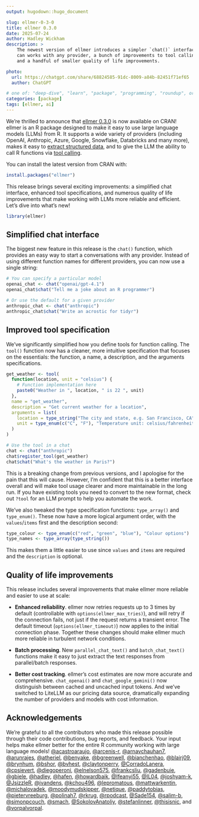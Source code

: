 ```yaml
---
output: hugodown::hugo_document

slug: ellmer-0-3-0
title: ellmer 0.3.0
date: 2025-07-24
author: Hadley Wickham
description: >
    The newest version of ellmer introduces a simpler `chat()` interface that 
    can works with any provider, a bunch of improvements to tool calling,
    and a handful of smaller quality of life improvements.

photo:
  url: https://chatgpt.com/share/68824585-91dc-8009-a84b-82451f71ef65
  author: ChatGPT

# one of: "deep-dive", "learn", "package", "programming", "roundup", or "other"
categories: [package] 
tags: [ellmer, ai]
---
```


<!--
TODO:
* [x] Look over / edit the post's title in the yaml
* [x] Edit (or delete) the description; note this appears in the Twitter card
* [x] Pick category and tags (see existing with `hugodown::tidy_show_meta()`)
* [x] Find photo & update yaml metadata
* [x] Create `thumbnail-sq.jpg`; height and width should be equal
* [x] Create `thumbnail-wd.jpg`; width should be >5x height
* [x] `hugodown::use_tidy_thumbnails()`
* [x] Add intro sentence, e.g. the standard tagline for the package
* [x] `usethis::use_tidy_thanks()`
-->

We're thrilled to announce that [ellmer 0.3.0](https://ellmer.tidyverse.org) is now available on CRAN!  ellmer is an R package designed to make it easy to use large language models (LLMs) from R. It supports a wide variety of providers (including OpenAI, Anthropic, Azure, Google, Snowflake, Databricks and many more), makes it easy to [extract structured data](https://ellmer.tidyverse.org/articles/structured-data.html), and to give the LLM the ability to call R functions via [tool calling](https://ellmer.tidyverse.org/articles/tool-calling.html).

You can install the latest version from CRAN with:

```r
install.packages("ellmer")
```

This release brings several exciting improvements: a simplified chat interface, enhanced tool specifications, and numerous quality of life improvements that make working with LLMs more reliable and efficient. Let's dive into what's new!

```r
library(ellmer)
```

## Simplified chat interface

The biggest new feature in this release is the `chat()` function, which provides an easy way to start a conversations with any provider. Instead of using different function names for different providers, you can now use a single string:

```r
# You can specify a particular model
openai_chat <- chat("openai/gpt-4.1")
openai_chat$chat("Tell me a joke about an R programmer")

# Or use the default for a given provider
anthropic_chat <- chat("anthropic")
anthropic_chat$chat("Write an acrostic for tidyr")
```

## Improved tool specification

We've significantly simplified how you define tools for function calling. The `tool()` function now has a cleaner, more intuitive specification that focuses on the essentials: the function, a name, a description, and the arguments specifications.

```r
get_weather <- tool(
  function(location, unit = "celsius") {
    # Function implementation here
    paste0("Weather in ", location, " is 22 ", unit)
  },
  name = "get_weather",
  description = "Get current weather for a location",
  arguments = list(
    location = type_string("The city and state, e.g. San Francisco, CA"),
    unit = type_enum(c("C", "F"), "Temperature unit: celsius/fahrenheit")
  )
)

# Use the tool in a chat
chat <- chat("anthropic")
chat$register_tool(get_weather)
chat$chat("What's the weather in Paris?")
```

This is a breaking change from previous versions, and I apologise for the pain that this will cause. However, I'm confident that this is a better interface overall and will make tool usage clearer and more maintainable in the long run. If you have existing tools you need to convert to the new format, check out `?tool` for an LLM prompt to help you automate the work.

We've also tweaked the type specification functions: `type_array()` and `type_enum()`. These now have a more logical argument order, with the `values`/`items` first and the description second:

```r
type_colour <- type_enum(c("red", "green", "blue"), "Colour options")
type_names <- type_array(type_string())
```

This makes them a little easier to use since `values` and `items` are required and the `description` is optional.

## Quality of life improvements

This release includes several improvements that make ellmer more reliable and easier to use at scale:

* **Enhanced reliability**. ellmer now retries requests up to 3 times by default (controllable with `options(ellmer_max_tries)`), and will retry if the connection fails, not just if the request returns a transient error. The default timeout (`options(ellmer_timeout)`) now applies to the initial connection phase. Together these changes should make ellmer much more reliable in turbulent network conditions.

* **Batch processing**. New `parallel_chat_text()` and `batch_chat_text()` functions make it easy to just extract the text responses from parallel/batch responses.

* **Better cost tracking**. ellmer's cost estimates are now more accurate and comprehensive. `chat_openai()` and `chat_google_gemini()` now distinguish between cached and uncached input tokens. And we've switched to LiteLLM as our pricing data source, dramatically expanding the number of providers and models with cost information. 

## Acknowledgements

We're grateful to all the contributors who made this release possible through their code contributions, bug reports, and feedback. Your input helps make ellmer better for the entire R community working with large language models! [&#x0040;acastroaraujo](https://github.com/acastroaraujo), [&#x0040;arcenis-r](https://github.com/arcenis-r), [&#x0040;arnavchauhan7](https://github.com/arnavchauhan7), [&#x0040;arunrajes](https://github.com/arunrajes), [&#x0040;atheriel](https://github.com/atheriel), [&#x0040;benyake](https://github.com/benyake), [&#x0040;bgreenwell](https://github.com/bgreenwell), [&#x0040;bianchenhao](https://github.com/bianchenhao), [&#x0040;blairj09](https://github.com/blairj09), [&#x0040;brynhum](https://github.com/brynhum), [&#x0040;bshor](https://github.com/bshor), [&#x0040;bvhest](https://github.com/bvhest), [&#x0040;claytonperry](https://github.com/claytonperry), [&#x0040;CorradoLanera](https://github.com/CorradoLanera), [&#x0040;cpsievert](https://github.com/cpsievert), [&#x0040;diegoperoni](https://github.com/diegoperoni), [&#x0040;elnelson575](https://github.com/elnelson575), [&#x0040;frankcsliu](https://github.com/frankcsliu), [&#x0040;gadenbuie](https://github.com/gadenbuie), [&#x0040;gbiele](https://github.com/gbiele), [&#x0040;hadley](https://github.com/hadley), [&#x0040;hafen](https://github.com/hafen), [&#x0040;howardbaik](https://github.com/howardbaik), [&#x0040;Ifeanyi55](https://github.com/Ifeanyi55), [&#x0040;IL04](https://github.com/IL04), [&#x0040;joshyam-k](https://github.com/joshyam-k), [&#x0040;JsizzleR](https://github.com/JsizzleR), [&#x0040;jvandens](https://github.com/jvandens), [&#x0040;kchou496](https://github.com/kchou496), [&#x0040;lepromatous](https://github.com/lepromatous), [&#x0040;mattwarkentin](https://github.com/mattwarkentin), [&#x0040;michalovadek](https://github.com/michalovadek), [&#x0040;moodymudskipper](https://github.com/moodymudskipper), [&#x0040;netique](https://github.com/netique), [&#x0040;paddytobias](https://github.com/paddytobias), [&#x0040;pietervreeburg](https://github.com/pietervreeburg), [&#x0040;polinah7](https://github.com/polinah7), [&#x0040;rkrug](https://github.com/rkrug), [&#x0040;rpodcast](https://github.com/rpodcast), [&#x0040;Sade154](https://github.com/Sade154), [&#x0040;salim-b](https://github.com/salim-b), [&#x0040;simonpcouch](https://github.com/simonpcouch), [&#x0040;smach](https://github.com/smach), [&#x0040;SokolovAnatoliy](https://github.com/SokolovAnatoliy), [&#x0040;stefanlinner](https://github.com/stefanlinner), [&#x0040;thisisnic](https://github.com/thisisnic), and [&#x0040;vorpalvorpal](https://github.com/vorpalvorpal).
